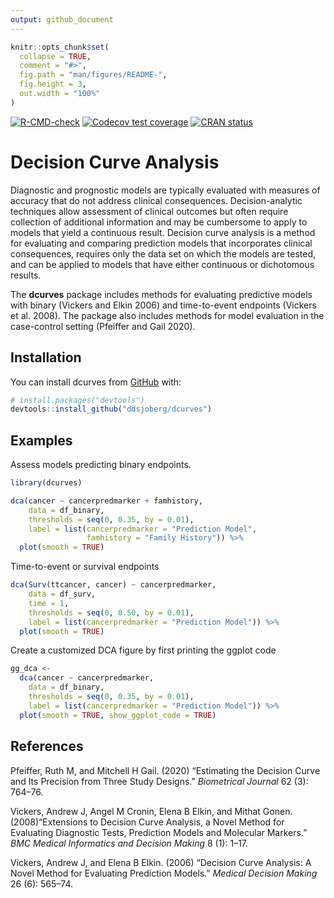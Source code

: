 ```yaml
---
output: github_document
---
```


<!-- README.md is generated from README.Rmd. Please edit that file -->

```r
knitr::opts_chunk$set(
  collapse = TRUE,
  comment = "#>",
  fig.path = "man/figures/README-",
  fig.height = 3,
  out.width = "100%"
)
```


<!-- badges: start -->
[![R-CMD-check](https://github.com/ddsjoberg/dcurves/workflows/R-CMD-check/badge.svg)](https://github.com/ddsjoberg/dcurves/actions)
[![Codecov test coverage](https://codecov.io/gh/ddsjoberg/dcurves/branch/master/graph/badge.svg)](https://codecov.io/gh/ddsjoberg/dcurves?branch=master)
[![CRAN status](https://www.r-pkg.org/badges/version/dcurves)](https://cran.r-project.org/package=dcurves)
<!-- badges: end -->

# Decision Curve Analysis 

Diagnostic and prognostic models are typically evaluated with measures of accuracy that do not address clinical consequences.
Decision-analytic techniques allow assessment of clinical outcomes but often require collection of additional information and may be cumbersome to apply to models that yield a continuous result.
Decision curve analysis is a method for evaluating and comparing prediction models that incorporates  clinical consequences, requires only the data set on which the models are tested, and can be applied to models that have either continuous or dichotomous results.

The **dcurves** package includes methods for evaluating predictive models with binary (Vickers and Elkin 2006) and time-to-event endpoints (Vickers et al. 2008). 
The package also includes methods for model evaluation in the case-control setting (Pfeiffer and Gail 2020).

## Installation

You can install dcurves from [GitHub](https://github.com/) with:

``` r
# install.packages("devtools")
devtools::install_github("ddsjoberg/dcurves")
```
## Examples

Assess models predicting binary endpoints.

```r
library(dcurves)

dca(cancer ~ cancerpredmarker + famhistory, 
    data = df_binary,
    thresholds = seq(0, 0.35, by = 0.01),
    label = list(cancerpredmarker = "Prediction Model",
                 famhistory = "Family History")) %>%
  plot(smooth = TRUE)
```

Time-to-event or survival endpoints

```r
dca(Surv(ttcancer, cancer) ~ cancerpredmarker, 
    data = df_surv, 
    time = 1,
    thresholds = seq(0, 0.50, by = 0.01),
    label = list(cancerpredmarker = "Prediction Model")) %>%
  plot(smooth = TRUE)
```

Create a customized DCA figure by first printing the ggplot code

```r
gg_dca <-
  dca(cancer ~ cancerpredmarker, 
    data = df_binary,
    thresholds = seq(0, 0.35, by = 0.01),
    label = list(cancerpredmarker = "Prediction Model")) %>%
  plot(smooth = TRUE, show_ggplot_code = TRUE)
```

## References

Pfeiffer, Ruth M, and Mitchell H Gail. (2020)
"Estimating the Decision Curve and Its Precision from Three Study Designs."
*Biometrical Journal* 62 (3): 764–76.

Vickers, Andrew J, Angel M Cronin, Elena B Elkin, and Mithat Gonen.
(2008)"Extensions to Decision Curve Analysis, a Novel Method for Evaluating Diagnostic Tests, Prediction Models and Molecular Markers."
*BMC Medical Informatics and Decision Making* 8 (1): 1–17.

Vickers, Andrew J, and Elena B Elkin. (2006)
"Decision Curve Analysis: A Novel Method for Evaluating Prediction Models."
*Medical Decision Making* 26 (6): 565–74.

